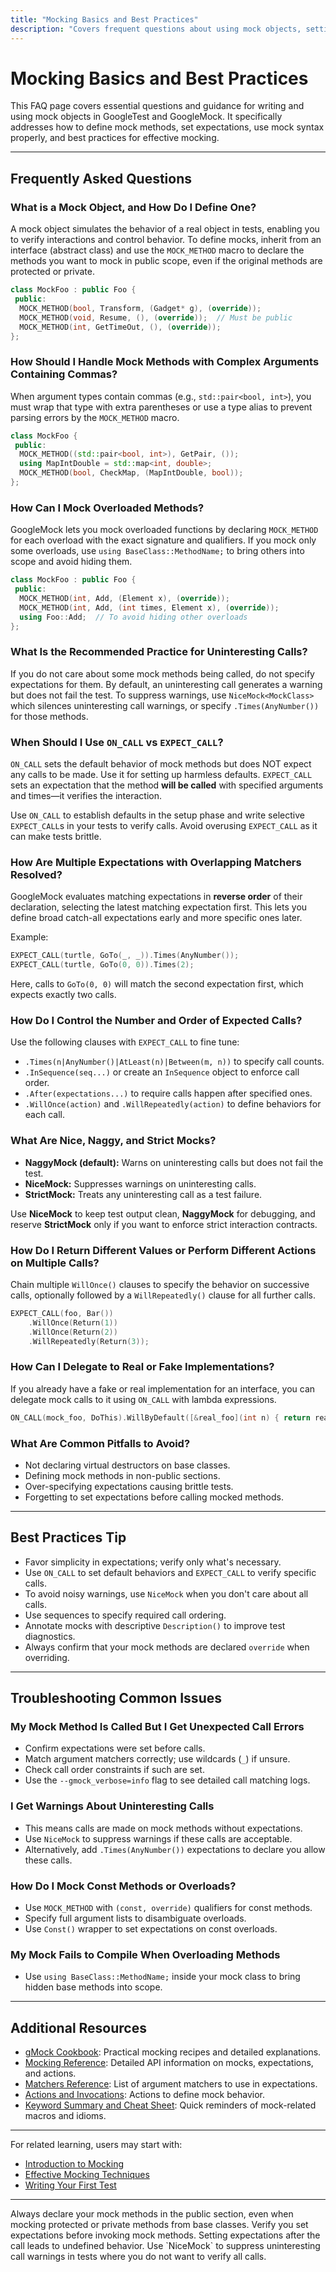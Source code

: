 ```yaml
---
title: "Mocking Basics and Best Practices"
description: "Covers frequent questions about using mock objects, setting up expectations, and understanding mock syntax. Guides users on how to define mock methods and use them effectively in tests."
---
```


# Mocking Basics and Best Practices

This FAQ page covers essential questions and guidance for writing and using mock objects in GoogleTest and GoogleMock. It specifically addresses how to define mock methods, set expectations, use mock syntax properly, and best practices for effective mocking.

---

## Frequently Asked Questions

### What is a Mock Object, and How Do I Define One?
A mock object simulates the behavior of a real object in tests, enabling you to verify interactions and control behavior. To define mocks, inherit from an interface (abstract class) and use the `MOCK_METHOD` macro to declare the methods you want to mock in public scope, even if the original methods are protected or private.

```cpp
class MockFoo : public Foo {
 public:
  MOCK_METHOD(bool, Transform, (Gadget* g), (override));
  MOCK_METHOD(void, Resume, (), (override));  // Must be public
  MOCK_METHOD(int, GetTimeOut, (), (override));
};
```

### How Should I Handle Mock Methods with Complex Arguments Containing Commas?
When argument types contain commas (e.g., `std::pair<bool, int>`), you must wrap that type with extra parentheses or use a type alias to prevent parsing errors by the `MOCK_METHOD` macro.

```cpp
class MockFoo {
 public:
  MOCK_METHOD((std::pair<bool, int>), GetPair, ());
  using MapIntDouble = std::map<int, double>;
  MOCK_METHOD(bool, CheckMap, (MapIntDouble, bool));
};
```

### How Can I Mock Overloaded Methods?
GoogleMock lets you mock overloaded functions by declaring `MOCK_METHOD` for each overload with the exact signature and qualifiers. If you mock only some overloads, use `using BaseClass::MethodName;` to bring others into scope and avoid hiding them.

```cpp
class MockFoo : public Foo {
 public:
  MOCK_METHOD(int, Add, (Element x), (override));
  MOCK_METHOD(int, Add, (int times, Element x), (override));
  using Foo::Add;  // To avoid hiding other overloads
};
```

### What Is the Recommended Practice for Uninteresting Calls?
If you do not care about some mock methods being called, do not specify expectations for them. By default, an uninteresting call generates a warning but does not fail the test. To suppress warnings, use `NiceMock<MockClass>` which silences uninteresting call warnings, or specify `.Times(AnyNumber())` for those methods.

### When Should I Use `ON_CALL` vs `EXPECT_CALL`?
`ON_CALL` sets the default behavior of mock methods but does NOT expect any calls to be made. Use it for setting up harmless defaults.
`EXPECT_CALL` sets an expectation that the method **will be called** with specified arguments and times—it verifies the interaction.

Use `ON_CALL` to establish defaults in the setup phase and write selective `EXPECT_CALL`s in your tests to verify calls. Avoid overusing `EXPECT_CALL` as it can make tests brittle.

### How Are Multiple Expectations with Overlapping Matchers Resolved?
GoogleMock evaluates matching expectations in **reverse order** of their declaration, selecting the latest matching expectation first. This lets you define broad catch-all expectations early and more specific ones later.

Example:
```cpp
EXPECT_CALL(turtle, GoTo(_, _)).Times(AnyNumber());
EXPECT_CALL(turtle, GoTo(0, 0)).Times(2);
```
Here, calls to `GoTo(0, 0)` will match the second expectation first, which expects exactly two calls.

### How Do I Control the Number and Order of Expected Calls?
Use the following clauses with `EXPECT_CALL` to fine tune:

- `.Times(n|AnyNumber()|AtLeast(n)|Between(m, n))` to specify call counts.
- `.InSequence(seq...)` or create an `InSequence` object to enforce call order.
- `.After(expectations...)` to require calls happen after specified ones.
- `.WillOnce(action)` and `.WillRepeatedly(action)` to define behaviors for each call.

### What Are Nice, Naggy, and Strict Mocks?
- **NaggyMock (default):** Warns on uninteresting calls but does not fail the test.
- **NiceMock:** Suppresses warnings on uninteresting calls.
- **StrictMock:** Treats any uninteresting call as a test failure.

Use **NiceMock** to keep test output clean, **NaggyMock** for debugging, and reserve **StrictMock** only if you want to enforce strict interaction contracts.

### How Do I Return Different Values or Perform Different Actions on Multiple Calls?
Chain multiple `WillOnce()` clauses to specify the behavior on successive calls, optionally followed by a `WillRepeatedly()` clause for all further calls.

```cpp
EXPECT_CALL(foo, Bar())
    .WillOnce(Return(1))
    .WillOnce(Return(2))
    .WillRepeatedly(Return(3));
```

### How Can I Delegate to Real or Fake Implementations?
If you already have a fake or real implementation for an interface, you can delegate mock calls to it using `ON_CALL` with lambda expressions.

```cpp
ON_CALL(mock_foo, DoThis).WillByDefault([&real_foo](int n) { return real_foo.DoThis(n); });
```

### What Are Common Pitfalls to Avoid?
- Not declaring virtual destructors on base classes.
- Defining mock methods in non-public sections.
- Over-specifying expectations causing brittle tests.
- Forgetting to set expectations before calling mocked methods.

---

## Best Practices Tip

- Favor simplicity in expectations; verify only what's necessary.
- Use `ON_CALL` to set default behaviors and `EXPECT_CALL` to verify specific calls.
- To avoid noisy warnings, use `NiceMock` when you don't care about all calls.
- Use sequences to specify required call ordering.
- Annotate mocks with descriptive `Description()` to improve test diagnostics.
- Always confirm that your mock methods are declared `override` when overriding.

---

## Troubleshooting Common Issues

### My Mock Method Is Called But I Get Unexpected Call Errors
- Confirm expectations were set before calls.
- Match argument matchers correctly; use wildcards (`_`) if unsure.
- Check call order constraints if such are set.
- Use the `--gmock_verbose=info` flag to see detailed call matching logs.

### I Get Warnings About Uninteresting Calls
- This means calls are made on mock methods without expectations.
- Use `NiceMock` to suppress warnings if these calls are acceptable.
- Alternatively, add `.Times(AnyNumber())` expectations to declare you allow these calls.

### How Do I Mock Const Methods or Overloads?
- Use `MOCK_METHOD` with `(const, override)` qualifiers for const methods.
- Specify full argument lists to disambiguate overloads.
- Use `Const()` wrapper to set expectations on const overloads.

### My Mock Fails to Compile When Overloading Methods
- Use `using BaseClass::MethodName;` inside your mock class to bring hidden base methods into scope.

---

## Additional Resources

- [gMock Cookbook](https://google.github.io/googletest/gmock_cook_book.html): Practical mocking recipes and detailed explanations.
- [Mocking Reference](reference/mocking.md): Detailed API information on mocks, expectations, and actions.
- [Matchers Reference](api_reference/core_assertions_matchers/matchers_reference.mdx): List of argument matchers to use in expectations.
- [Actions and Invocations](api_reference/mocking_framework/actions_and_invocations.mdx): Actions to define mock behavior.
- [Keyword Summary and Cheat Sheet](docs/gmock_cheat_sheet.md): Quick reminders of mock-related macros and idioms.

---

For related learning, users may start with:
- [Introduction to Mocking](guides/getting-started/introduction-to-mocking.mdx)
- [Effective Mocking Techniques](guides/core-workflows/mocking-techniques.mdx)
- [Writing Your First Test](guides/getting-started/writing-first-test.mdx)

---

<Note>
Always declare your mock methods in the public section, even when mocking protected or private methods from base classes.
</Note>
<Check>
Verify you set expectations before invoking mock methods. Setting expectations after the call leads to undefined behavior.
</Check>
<Tip>
Use `NiceMock` to suppress uninteresting call warnings in tests where you do not want to verify all calls.
</Tip>